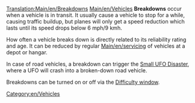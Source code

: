 [[Translation:Main/en/Breakdowns]]
[[Main/en/Vehicles]] '''Breakdowns''' occur when a vehicle is in transit. It usually cause a vehicle to stop for a while, causing traffic buildup, but planes will only get a speed reduction which lasts until its speed drops below 6 mph/9 kmh.

How often a vehicle breaks down is directly related to its reliability rating and age. It can be reduced by regular [[Main/en/servicing]] of vehicles at a depot or hangar.

In case of road vehicles, a breakdown can trigger the [[Main/en/Disasters|Small UFO Disaster]], where a UFO will crash into a broken-down road vehicle.

Breakdowns can be turned on or off via the [[Main/en/Difficulty|Difficulty window]].

[[Category:en/Vehicles]]
